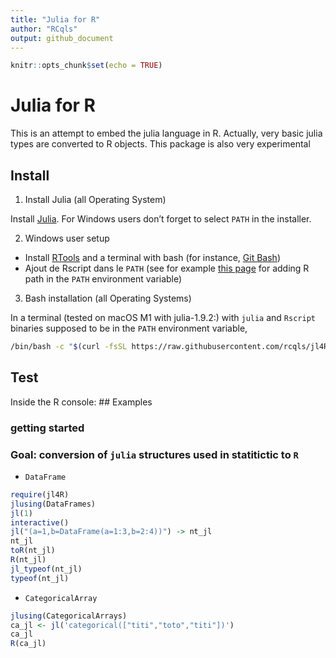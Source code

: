 ```yaml
---
title: "Julia for R"
author: "RCqls"
output: github_document
---
```

<!-- Rscript -e "rmarkdown::render('README.Rmd')" -->
```r
knitr::opts_chunk$set(echo = TRUE)
```

# Julia for R

This is an attempt to embed the julia language in R. Actually, very basic julia types are converted to R objects. This package is also very experimental


## Install

1. Install Julia (all Operating System)

Install [Julia](https://julialang.org/downloads/). For Windows users don't forget to select `PATH` in the installer.

2. Windows user setup

* Install [RTools](https://cran.r-project.org/bin/windows/Rtools/) and a terminal with bash (for instance, [Git Bash](https://gitforwindows.org/))
* Ajout de Rscript dans le `PATH` (see for example [this page](https://www.hanss.info/sebastian/post/rtools-path/) for adding R path in the `PATH` environment variable)

3. Bash installation (all Operating Systems)

In a terminal (tested on macOS M1 with julia-1.9.2:) with `julia` and `Rscript` binaries supposed to be in the `PATH` environment variable,

```bash
/bin/bash -c "$(curl -fsSL https://raw.githubusercontent.com/rcqls/jl4R/HEAD/inst/install.sh)"
```

## Test

Inside the R console:
## Examples

### getting started

### Goal: conversion of `julia` structures used in statitictic to `R`

* `DataFrame`

```r
require(jl4R)
jlusing(DataFrames)
jl(1)
interactive()
jl("(a=1,b=DataFrame(a=1:3,b=2:4))") -> nt_jl
nt_jl
toR(nt_jl)
R(nt_jl)
jl_typeof(nt_jl)
typeof(nt_jl)
```

* `CategoricalArray`

```r
jlusing(CategoricalArrays)
ca_jl <- jl('categorical(["titi","toto","titi"])')
ca_jl
R(ca_jl)
```